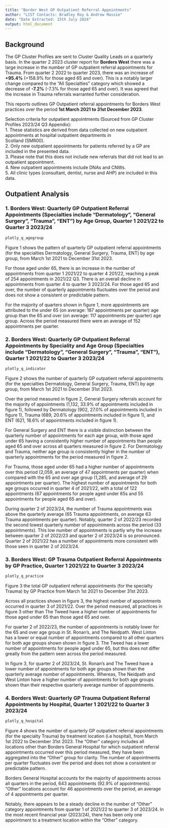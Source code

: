 ```yaml
---
title: "Border West GP Outpatient Referral Appointments"
author: "LIST Contacts: Bradley Roy & Andrew Massie"
date: "Date Extracted: 15th July 2024"
output: html_document
---
```



## Background

The GP Cluster Profiles are sent to Cluster Quality Leads on a quarterly basis. In the quarter 2 2023 cluster report for <B>Borders West</B> there was a large increase in the number of GP outpatient referral appointments for Trauma. From quarter 2 2022 to quarter 2023, there was an increase of <B>+95.4%</B> (+158.9% for those aged 65 and over). This is a notably larger change compared to the "All Specialties" category which showed a decrease of <B>-7.2%</B> (-7.3% for those aged 65 and over). It was agreed that the increase in Trauma referrals warranted further consideration. 

This reports outlines GP Outpatient referral appointments for Borders West practices over the period <B>1st March 2021 to 31st December 2023</B>. 

Selection criteria for outpatient appointments (Sourced from GP Cluster Profiles 2023/24 Q3 Appendix):  
1. These statistics are derived from data collected on new outpatient appointments at hospital outpatient departments in  
Scotland (SMR00).  
2. Only new outpatient appointments for patients referred by a GP are included in the presented data.  
3. Please note that this does not include new referrals that did not lead to an outpatient appointment.  
4. New outpatient appointments include DNAs and CNWs.  
5. All clinic types (consultant, dentist, nurse and AHP) are included in this data.  


## Outpatient Analysis

### 1. Borders West: Quarterly GP Outpatient Referral Appointments (Specialties include "Dermatology", "General Surgery", "Trauma", "ENT") by Age Group, Quarter 1 2021/22 to Quarter 3 2023/24 
```r
plotly_q_agegroup
```

Figure 1 shows the pattern of quarterly GP outpatient referral appointments (for the specialties Dermatology, General Surgery, Trauma, ENT) by age group, from March 1st 2021 to December 31st 2023. 

For those aged under 65, there is an increase in the number of appointments from quarter 1 2021/22 to quarter 4 201/22, reaching a peak of 254 appointments in 2021/22 Q3. There is an overall decline in appointments from quarter 4 to quarter 3 2023/24. For those aged 65 and over, the number of quarterly appointments fluctuates over the period and does not show a consistent or predictable pattern. 

For the majority of quarters shown in figure 1, more appointments are attributed to the under 65 (on average: 187 appointments per quarter) age group than the 65 and over (on average: 117 appointments per quarter) age group. Across the period measured there were an average of 152 appointments per quarter. 

### 2. Borders West: Quarterly GP Outpatient Referral Appointments by Speciality and Age Group (Specialties include "Dermatology", "General Surgery", "Trauma", "ENT"), Quarter 1 2021/22 to Quarter 3 2023/24 
```r
plotly_q_indicator
```

Figure 2 shows the number of quarterly GP outpatient referral appointments (for the specialties Dermatology, General Surgery, Trauma, ENT) by age group, from March 1st 2021 to December 31st 2023. 

Over the period measured in figure 2, General Surgery referrals account for the majority of appointments (1,132, 33.9% of appointments included in figure 1), followed by Dermatology (902, 27.0% of appointments included in figure 1), Trauma (689, 20.6% of appointments included in figure 1), and ENT (621, 18.6% of appointments included in figure 1). 

For General Surgery and ENT there is a visible distinction between the quarterly number of appointments for each age group, with those aged under 65 having a consistently higher number of appointments than people aged 65 and over across all quarters measured in figure 2. For Dermatology and Trauma, neither age group is consistently higher in the number of quarterly appointments for the period measured in figure 2. 

For Trauma, those aged under 65 had a higher number of appointments over this period (2,059, an average of 47 appointments per quarter) when compared with the 65 and over age group (1,285, and average of 29 appointments per quarter). The highest number of appointments for both age groups occurred in quarter 4 of 2021/22, with a total of 122 appointments (67 appointments for people aged under 65s and 55 appointments for people aged 65 and over).

During quarter 2 of 2023/24, the number of Trauma appointments was above the quarterly average (65 Trauma appointments, on average 63 Trauma appointments per quarter). Notably, quarter 2 of 2022/23 recorded the second lowest quarterly number of appointments across the period (33 appointments). This low number of appointments is partly why the increase between quarter 2 of 2022/23 and quarter 2 of 2023/24 is so pronounced. Quarter 2 of 2021/22 has a number of appointments more consistent with those seen in quarter 2 of 2023/24.


<!-- There is a higher number of appointments for all quarters in quarter 2 of 2023 than quarter 2 of 2022. Notably, the number of appointments for September 2023 (35 appointments) is the peak over the period measured and is close to double that of September 2022 (18 appointments).  -->

<!-- For General Surgery the clearest pattern in the figure above, with appointments for those aged under 65 increasing to a peak of 125 appointments in 2021/22 Q3, which is followed by followed by a decline in appointments. While appointments for those aged 65 and over show minor fluctuation over the period measured. For other specialties (Dermatology, Trauma, ENT), the number of appointments per quarter fluctuates over the period and does not show a consistent or predictable pattern.  -->


<!-- ### 3. Borders West: GP Trauma Outpatient Referral Appointments by Age Group, Quarter 2 of 2021/22 2022/23, and 2023/24 -->
<!-- ```{r, echo=FALSE} -->
<!-- plotly_trauma_age_q2 -->
<!-- ``` -->

<!-- The graph above shows the total GP outpatient referral appointments (for the specialty Trauma) by age group, for quarter 2 of 2021/22 2022/23, and 2023/24. -->

<!-- The quarter of interest, quarter 2, 2023/24, is below the quarterly average (from March 1st 2021 to December 31st 2023), and does not differ from the quarterly pattern.  -->


<!-- The number of appointments for quarter 1 fell between 2022 (61 appointments) and 2023 (48 appointments) but for quarter 2 the number of appointments more than doubled from 2022 (33 appointments) to 2023 (65 appointments). This pattern of decrease for quarter 1 and increase for quarter 2 is seen in both age groups included. -->

<!-- For quarter 3, the number of appointments decreases by over half between 2022 (81) and 2023 (31). This decrease is present for both age groups, showing a decrease of 23 appointments for those aged over 65 and and 27 appointments for those aged under 65. -->


### 3. Borders West: GP Trauma Outpatient Referral Appointments by GP Practice, Quarter 1 2021/22 to Quarter 3 2023/24 
```r
plotly_q_practice
```

Figure 3 the total GP outpatient referral appointments (for the specialty Trauma) by GP Practice from March 1st 2021 to December 31st 2023. 

Across all practices shown in figure 3, the highest number of appointments occurred in quarter 3 of 2021/22. Over the period measured, all practices in figure 3 other than The Tweed have a higher number of appointments for those aged under 65 than those aged 65 and over. 

For quarter 2 of 2022/23, the number of appointments is notably lower for the 65 and over age group in St. Ronan's, and The Neidpath. West Linton has a lower or equal number of appointments compared to all other quarters for both age groups shown shown in figure 3. The Tweed has a lower number of appointments for people aged under 65, but this does not differ greatly from the pattern seen across the period measured. 

In figure 3, for quarter 2 of 2023/24, St. Ronan's and The Tweed have a lower number of appointments for both age groups shown than the quarterly average number of appointments. Whereas, The Neidpath and West Linton have a higher number of appointments for both age groups shown than their respective quarterly average number of appointments.  

### 4. Borders West: Quarterly GP Trauma Outpatient Referral Appointments by Hospital, Quarter 1 2021/22 to Quarter 3 2023/24 
```r
plotly_q_hospital
```

Figure 4 shows the number of quarterly GP outpatient referral appointments (for the specialty Trauma) by treatment location (i.e hospital), from March 1st 2022 to December 31st 2023. The "Other" category includes all locations other than Borders General Hospital for which outpatient referral appointments occurred over this period measured, they have been aggregated into the "Other" group for clarity. The number of appointments per quarter fluctuates over the period and does not show a consistent or predictable pattern. 

Borders General Hospital accounts for the majority of appointments across all quarters in the period, 643 appointments (92.9% of appointments). "Other" locations account for 46 appointments over the period, an average of 4 appointments per quarter. 

Notably, there appears to be a steady decline in the number of "Other" category appointments from quarter 1 of 2021/22 to quarter 3 of 2023/24. In the most recent financial year (2023/24), there has been only one appointment to a treatment location within the "Other" category. 











